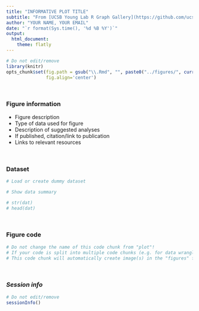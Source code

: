 ```yaml
---
title: "INFORMATIVE PLOT TITLE"
subtitle: "From [UCSB Young Lab R Graph Gallery](https://github.com/ucsbyounglab/figure-inspiration)"
author: "YOUR NAME, YOUR EMAIL"
date: "`r format(Sys.time(), '%d %B %Y')`"
output:
  html_document:
    theme: flatly
---
```


```r
# Do not edit/remove
library(knitr)
opts_chunk$set(fig.path = gsub("\\.Rmd", "", paste0("../figures/", current_input(), "-")),
               fig.align='center')
```

<br>

### Figure information

- Figure description
- Type of data used for figure
- Description of suggested analyses
- If published, citation/link to publication
- Links to relevant resources

<br>

### Dataset

```r

# Load or create dummy dataset

# Show data summary

# str(dat)
# head(dat)

```

<br>

### Figure code

```r

# Do not change the name of this code chunk from "plot"!
# If your code is split into multiple code chunks (e.g. for data wrangling), make sure that the code that actually produces the plot is included in THIS code chunk.
# This code chunk will automatically create image(s) in the "figures" folder to display in the README.

```

<br>

### *Session info*

```r
# Do not edit/remove
sessionInfo()
```
